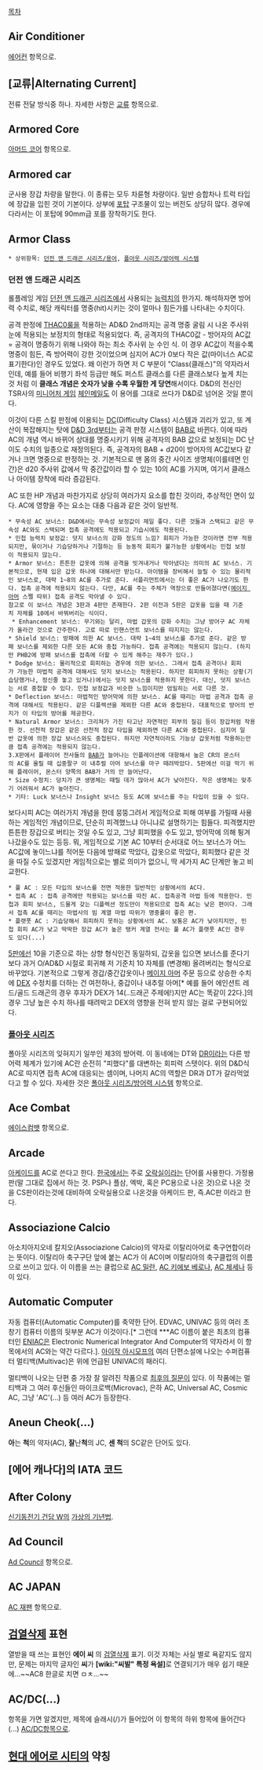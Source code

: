 [[목차]]

== Air Conditioner ==
[[에어컨]] 항목으로.

== [교류|Alternating Current] ==
전류 전달 방식중 하나. 자세한 사항은 [[교류]] 항목으로.

== Armored Core ==
[[아머드 코어]] 항목으로.

== Armored car ==
군사용 장갑 차량을 말한다. 이 종류는 모두 차륜형 차량이다. 일반 승합차나 트럭 타입에 장갑을 입힌 것이 기본이다. 상부에 [[포탑]] 구조물이 있는 버전도 상당히 많다. 경우에 다라서는 이 포탑에 90mm급 포를 장착하기도 한다.

== Armor Class ==
 * 상위항목: [[던전 앤 드래곤 시리즈/용어]], [[폴아웃 시리즈/방어력 시스템]]

=== 던전 앤 드래곤 시리즈 ===
롤플레잉 게임 [[던전 앤 드래곤 시리즈]]에서 사용되는 [[능력치]]의 한가지. 해석하자면 방어력 수치로, 해당 캐릭터를 명중(hit)시키는 것이 얼마나 힘든가를 나타내는 수치이다.

공격 판정에 [[THAC0]]룰을 적용하는 AD&D 2nd까지는 공격 명중 굴림 시 나온 주사위 눈에 적용되는 보정치의 형태로 적용되었다. 즉, 공격자의 THAC0값 - 방어자의 AC값 = 공격이 명중하기 위해 나와야 하는 최소 주사위 눈 수인 식. 이 경우 AC값이 적을수록 명중이 힘든, 즉 방어력이 강한 것이었으며 심지어 AC가 0보다 작은 값(마이너스 AC로 표기한다)인 경우도 있었다. 왜 이런가 하면 저 C 부분이 "Class(클래스)"의 약자라서인데, 예를 들어 비행기 좌석 등급만 해도 퍼스트 클래스를 다른 클래스보다 높게 치는 것 처럼 이 '''클래스 개념은 숫자가 낮을 수록 우월한 게 당연'''해서이다. D&D의 전신인 TSR사의 [[미니어처 게임]] [[체인메일]]도 이 용어를 그대로 쓰다가 D&D로 넘어온 것일 뿐이다.

이것이 다른 스킬 판정에 이용되는 [[DC]](Difficulty Class) 시스템과 괴리가 있고, 또 계산이 복잡해지는 탓에 [[D&D 3rd]]부터는 공격 판정 시스템이 [[BAB]]로 바뀐다. 이에 따라 AC의 개념 역시 바뀌어 상대를 명중시키기 위해 공격자의 BAB 값으로 보정되는 DC 난이도 수치의 일종으로 재정의된다. 즉, 공격자의 BAB + d20이 방어자의 AC값보다 같거나 크면 명중으로 판정하는 것.
기본적으로 맨 몸의 중간 사이즈 생명체(이를테면 인간)은 d20 주사위 값에서 딱 중간값이라 할 수 있는 10의 AC를 가지며, 여기서 클래스나 아이템 장착에 따라 증감된다.

AC 또한 HP 개념과 마찬가지로 상당히 여러가지 요소를 합친 것이라, 추상적인 면이 있다. AC에 영향을 주는 요소는 대충 다음과 같은 것이 일반적.
 * 무속성 AC 보너스: D&D에서는 무속성 보정값이 제일 좋다. 다른 것들과 스택되고 같은 무속성 AC와도 스택되며 접촉 공격에도 적용되고 기습시에도 적용된다.
 * 민첩 능력치 보정값: 덧지 보너스의 강화 정도의 느낌? 회피가 가능한 것이라면 전부 적용되지만, 묶이거나 기습당하거나 기절하는 등 능동적 회피가 불가능한 상황에서는 민첩 보정이 적용되지 않는다.
 * Armor 보너스: 튼튼한 갑옷에 의해 공격을 빗겨내거나 막아냈다는 의미의 AC 보너스. 기본적으로, 현재 입은 갑옷 하나에 대해서만 받는다. 아이템을 장비해서 늘릴 수 있는 물리적인 보너스로, 대략 1~8의 AC를 추가로 준다. 서플리먼트에서는 더 좋은 AC가 나오기도 한다. 접촉 공격에 적용되지 않는다. 다만, AC를 주는 주체가 역장으로 만들어졌다면([[메이지 아머]] 스펠 따위) 접촉 공격도 막아낼 수 있다.
 참고로 이 보너스 개념은 3판과 4판만 존재한다. 2판 이전과 5판은 갑옷을 입을 때 기준치 자체를 10에서 바꿔버리는 식이다.
  * Enhancement 보너스: 무기와는 달리, 마법 갑옷의 강화 수치는 그냥 방어구 AC 자체가 올라간 것으로 간주한다. 고로 따로 인핸스먼트 보너스를 따지지는 않는다.
 * Shield 보너스: 방패에 의한 AC 보너스. 대략 1~4의 보너스를 추가로 준다. 같은 방패 보너스를 제외한 다른 모든 AC와 중첩 가능하다. 접촉 공격에는 적용되지 않는다. (하지만 PHB2에 방패 보너스를 접촉에 더할 수 있게 해주는 재주가 있다.)
 * Dodge 보너스: 물리적으로 회피하는 경우에 의한 보너스. 그래서 접촉 공격이나 회피가 가능한 마법적 공격에 대해서도 덧지 보너스는 적용된다. 하지만 회피하지 못하는 상황(기습당했거나, 정신줄 놓고 있거나)에서는 덧지 보너스를 적용하지 못한다. 대신, 덧지 보너스는 서로 중첩할 수 있다. 민첩 보정값과 비슷한 느낌이지만 엄밀히는 서로 다른 것.
 * Deflection 보너스: 마법적인 방어막에 의한 보너스. AC를 때리는 마법 공격과 접촉 공격에 대해서도 적용된다. 같은 디플렉션을 제외한 다른 AC와 중첩된다. 대표적으로 방어의 반지가 이 타입의 방어를 제공한다.
 * Natural Armor 보너스: 크리쳐가 가진 타고난 자연적인 피부의 질김 등이 장갑처럼 작용한 것. 선천적 장갑은 같은 선천적 장갑 타입을 제외하면 다른 AC와 중첩된다. 심지어 일반 갑옷에 의한 장갑 보너스와도 중첩된다. 하지만 자연적이라도 기능상 갑옷처럼 작용하는만큼 접촉 공격에는 적용되지 않는다.
 3.X판에서 플레이어 전사들의 [[BAB]]가 늘어나는 인플레이션에 대항해서 높은 CR의 몬스터의 AC를 올릴 때 십중팔구 이 내추럴 아머 보너스를 마구 때려박았다. 5판에선 이걸 막기 위해 플레이어, 몬스터 양쪽의 BAB가 거의 안 늘어난다.
 * Size 수정치: 덩치가 큰 생명체는 때릴 데가 많아서 AC가 낮아진다. 작은 생명체는 맞추기 어려워서 AC가 높아진다.
 * 기타: Luck 보너스나 Insight 보너스 등도 AC에 보너스를 주는 타입이 있을 수 있다.

보다시피 AC는 여러가지 개념을 한데 뭉뚱그려서 게임적으로 피해 여부를 가릴때 사용하는 게임적인 개념이므로, 단순히 피격했느냐 아니냐로 설명하기는 힘들다. 피격했지만 튼튼한 장갑으로 버티는 것일 수도 있고, 그냥 회피했을 수도 있고, 방어막에 의해 튕겨나갔을수도 있는 등등.
뭐, 게임적으로 기본 AC 10부터 순서대로 어느 보너스가 어느 AC값에 놓이느냐를 적어둔 다음에 방패로 막았다, 갑옷으로 막았다, 회피했다 같은 것을 따질 수도 있겠지만 게임적으로는 별로 의미가 없으니, 딱 세가지 AC 단계만 놓고 비교한다.

 * 풀 AC : 모든 타입의 보너스를 전면 적용한 일반적인 상황에서의 AC다.
 * 접촉 AC : 접촉 공격에만 적용되는 보너스를 따진 AC. 접촉공격 마법 등에 적용한다. 민첩과 회피 보너스, 드물게 갖는 디플렉션 정도만이 적용되므로 접촉 AC는 낮은 편이다. 그래서 접촉 AC를 때리는 마법사의 빔 계열 마법 따위가 명중률이 좋은 편.
 * 플랫풋 AC : 기습당해서 회피하지 못하는 상황에서의 AC. 보통은 AC가 낮아지지만, 민첩 회피 AC가 낮고 딱딱한 장갑 AC가 높은 탱커 계열 전사는 풀 AC가 플랫풋 AC인 경우도 있다(...)

[[Dungeons & Dragons 5th|5판]]에선 10을 기준으로 하는 상향 형식인건 동일하되, 갑옷을 입으면 보너스를 준다기 보다 과거 O/AD&D 시절로 회귀해 저 기준치 10 자체를 (변경해) 올려버리는 형식으로 바꾸었다. 기본적으로 그렇게 경갑/중간갑옷이나 [[메이지 아머]] 주문 등으로 상승한 수치에 [[덱스테리티|DEX]] 수정치를 더하는 건 여전하나, 중갑이나 내추럴 아머[* 예를 들어 에인션트 레드/골드 드래곤의 경우 후자가 DEX가 14(..드래곤 주제에!)지만 AC는 똑같이 22다.]의 경우 그냥 높은 수치 하나를 때려박고 DEX의 영향을 전혀 받지 않는 걸로 구현되어있다.

=== [[폴아웃 시리즈]] ===
폴아웃 시리즈의 잊혀지기 일쑤인 제3의 방어력. 이 동네에는 DT와 [[DR]]이라는 다른 방어력 체계가 있기에 AC란 순전히 "피했다"를 대변하는 회피력 스탯이다. 위의 D&D식 AC로 따지면 접촉 AC에 대응되는 셈이며, 나머지 AC의 역할은 DR과 DT가 갈라먹었다고 할 수 있다.
자세한 것은 [[폴아웃 시리즈/방어력 시스템]] 항목으로.
== Ace Combat ==
[[에이스컴뱃]] 항목으로.

== Arcade ==
[[아케이드]]를 AC로 쓴다고 한다. [[한국]]에서는 주로 [[오락실]]이라는 단어를 사용한다.
가정용판(말 그대로 집에서 하는 것. PSP나 플삼, 엑박, 혹은 PC용으로 나온 것)으로 나온 것을 CS판이라는것에 대비하여
오락실용으로 나온것을 아케이드 판, 즉.AC판 이라고 한다.

== Associazione Calcio ==
아소치아지오네 칼치오(Associazione Calcio)의 약자로 이탈리아어로 축구연합이라는 뜻이다. 이탈리아 축구구단 앞에 붙는 AC가 이 AC이며 이탈리아의 축구클럽의 이름으로 쓰이고 있다. 이 이름을 쓰는 클럽으로 [[AC 밀란]], [[AC 키에보 베로나]], [[AC 체세나]] 등이 있다.

== Automatic Computer ==
자동 컴퓨터(Automatic Computer)를 축약한 단어. EDVAC, UNIVAC 등의 여러 초창기 컴퓨터 이름의 뒷부분 AC가 이것이다.[* 그런데 ***AC 이름이 붙은 최초의 컴퓨터인 [[ENIAC]]은 Electronic Numerical Integrator And Computer의 약자라서 이 항목에서의 AC와는 약간 다르다.]. [[아이작 아시모프]]의 여러 단편소설에 나오는 수퍼컴퓨터 멀티백(Multivac)은 위에 언급된 UNIVAC의 패러디.

멀티백이 나오는 단편 중 가장 잘 알려진 작품으로 [[최후의 질문]]이 있다. 이 작품에는 멀티백과 그 여러 후신들인 마이크로백(Microvac), 은하 AC, Universal AC, Cosmic AC, 그냥 'AC'(...) 등 여러 AC가 등장한다.
== Aneun Cheok(…) ==
'''아'''는 '''척'''의 약자(AC), '''잘'''난'''척'''의 JC, '''센 척'''의 SC같은 단어도 있다.

== [에어 캐나다]의 IATA 코드 ==

== After Colony ==
[[신기동전기 건담 W]]의 [[가상의 기년법]].

== Ad Council ==
[[Ad Council]] 항목으로.

== AC JAPAN ==
[[AC 재팬]] 항목으로.

== [[검열삭제]] 표현 ==
열받을 때 쓰는 표현인 '''에이 씨''' 의 [[검열삭제]] 표기.
이것 자체는 사실 별로 욕같지도 않지만, 문제는 마지막 글자인 '''씨'''가 '''[wiki:"씨발" 특정 욕설]'''로 연결되기가 매우 쉽기 때문에...~~AC8 한글로 치면 ㅁㅊ...~~

== AC/DC(...) ==
항목을 가면 알겠지만, 제목에 슬래시(/)가 들어있어 이 항목의 하위 항목에 들어간다(...)
[[AC/DC]]항목으로.

== [[현대 에어로 시티]]의 약칭 ==
